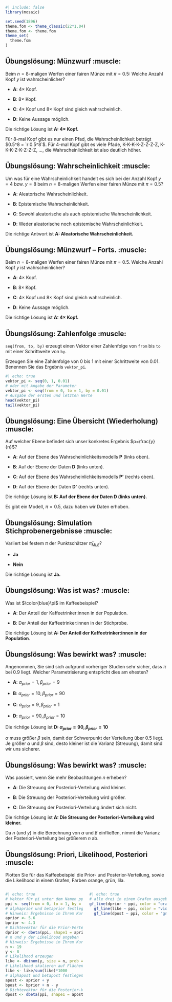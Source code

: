 ```r
#| include: false
library(mosaic)

set.seed(1896)
theme.fom <- theme_classic(22*1.04)
theme.fom <- theme.fom
theme_set(
  theme.fom  
)
```

## Übungslösung: Münzwurf :muscle:

Beim $n=8$-maligen Werfen einer fairen Münze mit $\pi=0.5$: Welche Anzahl Kopf $y$ ist wahrscheinlicher?

-   [**A**]{.green}: $4\times$ Kopf.

-   [**B**]{.green}: $8\times$ Kopf.

-   [**C**]{.green}: $4\times$ Kopf und $8\times$ Kopf sind gleich wahrscheinlich.

-   [**D**]{.green}: Keine Aussage möglich.

Die richtige Lösung ist **A: 4× Kopf.**

Für 8-mal Kopf gibt es nur einen Pfad, die Wahrscheinlichkeit beträgt $0.5^8 = `r 0.5^8`$. Für 4-mal Kopf gibt es viele Pfade, K-K-K-K-Z-Z-Z-Z, K-K-K-Z-K-Z-Z-Z, ..., die Wahrscheinlichkeit ist also deutlich höher.

## Übungslösung: Wahrscheinlichkeit :muscle:

Um was für eine Wahrscheinlichkeit handelt es sich bei der Anzahl Kopf $y=4$ bzw. $y=8$ beim $n=8$-maligen Werfen einer fairen Münze mit $\pi=0.5$?

-   [**A**]{.green}: Aleatorische Wahrscheinlichkeit.

-   [**B**]{.green}: Epistemische Wahrscheinlichkeit.

-   [**C**]{.green}: Sowohl aleatorische als auch epistemische Wahrscheinlichkeit.

-   [**D**]{.green}: Weder aleatorische noch epistemische Wahrscheinlichkeit.

Die richtige Antwort ist **A: Aleatorische Wahrscheinlichkeit.**

## Übungslösung: Münzwurf -- Forts. :muscle:

Beim $n=8$-maligen Werfen einer fairen Münze mit $\pi=0.5$. Welche Anzahl Kopf $y$ ist wahrscheinlicher?

-   [**A**]{.green}: $4\times$ Kopf.

-   [**B**]{.green}: $8\times$ Kopf.

-   [**C**]{.green}: $4\times$ Kopf und $8\times$ Kopf sind gleich wahrscheinlich.

-   [**D**]{.green}: Keine Aussage möglich.

Die richtige Lösung ist **A: 4× Kopf.**

## Übungslösung: Zahlenfolge :muscle:

`seq(from, to, by)` erzeugt einen Vektor einer Zahlenfolge von `from` bis `to` mit einer Schrittweite von `by`.

Erzeugen Sie eine Zahlenfolge von $0$ bis $1$ mit einer Schrittweite von $0.01$. Benennen Sie das Ergebnis `vektor_pi`.

```r
#| echo: true
vektor_pi <- seq(0, 1, 0.01)
# oder mit Angabe der Parameter
vektor_pi <- seq(from = 0, to = 1, by = 0.01)
# Ausgabe der ersten und letzten Werte
head(vektor_pi)
tail(vektor_pi)
```



## Übungslösung: Eine Übersicht (Wiederholung) :muscle:

Auf welcher Ebene befindet sich unser konkretes Ergebnis $p=\frac{y}{n}$?

-   [**A**]{.green}: Auf der Ebene des Wahrscheinlichkeitsmodells **P** (links oben).

-   [**B**]{.green}: Auf der Ebene der Daten **D** (links unten).

-   [**C**]{.green}: Auf der Ebene des Wahrscheinlichkeitsmodells **P'** (rechts oben).

-   [**D**]{.green}: Auf der Ebene der Daten **D'** (rechts unten).


Die richtige Lösung ist **B: Auf der Ebene der Daten D (links unten).**

Es gibt ein Modell, $\pi=0.5$, dazu haben wir Daten erhoben.


## Übungslösung: Simulation Stichprobenergebnisse :muscle:

Variiert bei festem $\pi$ der Punktschätzer $\hat{\pi}_{MLE}$?

-   [**Ja**]{.green}

-   [**Nein**]{.green}

Die richtige Lösung ist **Ja.**


## Übungslösung: Was ist was? :muscle:

Was ist $\color{blue}\pi$ im Kaffeebeispiel?

-   **A**: Der Anteil der Kaffeetrinker:innen in der Population.

-   **B**: Der Anteil der Kaffeetrinker:innen in der Stichprobe.

Die richtige Lösung ist **A: Der Anteil der Kaffeetrinker:innen in der Population**.


## Übungslösung: Was bewirkt was? :muscle:

Angenommen, Sie sind sich aufgrund vorheriger Studien sehr sicher, dass $\pi$ bei $0.9$ liegt. Welcher Parametrisierung entspricht dies am ehesten?

-   **A**: $\alpha_{prior}=1, \beta_{prior}=9$

-   **B**: $\alpha_{prior}=10, \beta_{prior}=90$

-   **C**: $\alpha_{prior}=9, \beta_{prior}=1$

-   **D**: $\alpha_{prior}=90, \beta_{prior}=10$

Die richtige Lösung ist **D: $\alpha_{prior}=90, \beta_{prior}=10$**

$\alpha$ muss größer $\beta$ sein, damit der Schwerpunkt der Verteilung über 0.5 liegt. Je größer $\alpha$ und $\beta$ sind, desto kleiner ist die Varianz (Streuung), damit sind wir uns sicherer.


## Übungslösung: Was bewirkt was? :muscle:

Was passiert, wenn Sie mehr Beobachtungen $n$ erheben?

-   **A**: Die Streuung der Posteriori-Verteilung wird kleiner.

-   **B**: Die Streuung der Posteriori-Verteilung wird größer.

-   **C**: Die Streuung der Posteriori-Verteilung ändert sich nicht.

Die richtige Lösung ist **A: Die Streuung der Posteriori-Verteilung wird kleiner.**

Da $n$ (und $y$) in die Berechnung von $\alpha$ und $\beta$ einfließen, nimmt die Varianz der Posteriori-Verteilung bei größerem $n$ ab.

## Übungslösung: Priori, Likelihood, Posteriori :muscle:

Plotten Sie für das Kaffeebeispiel die Prior- und Posterior-Verteilung, sowie die Likelihood in einem Grafen, Farben orange, grün, lila.

::::: columns
::: {.column width=50%}
```r
#| echo: true
# Vektor für pi unter dem Namen ppi bereitstellen
ppi <- seq(from = 0, to = 1, by = 1/1000)
# alphaprior und betaprior festlegen
# Hinweis: Ergebnisse in Ihrem Kurs sind anders
aprior <- 5.6
bprior <- 4.3
# Dichtevektor für die Prior-Verteilung erzeugen
dprior <- dbeta(ppi, shape1 = aprior, shape2 = bprior)
# n und y der Likelihood angeben
# Hinweis: Ergebnisse in Ihrem Kurs sind anders
n <- 19
y <- 8
# Likelihood erzeugen
like <- dbinom(y, size = n, prob = ppi)
# Likelihood skalieren auf Flächeninhalt eins
like <- like/sum(like)*1000
# alphapost und betapost festlegen
apost <- aprior + y
bpost <- bprior + n - y
# Dichtevektor für die Posterior-Verteilung erzeugen
dpost <- dbeta(ppi, shape1 = apost, shape2 = bpost)

```
:::
::: {.column width=50%}
```r
#| echo: true
# alle drei in einem Grafen ausgeben
gf_line(dprior ~ ppi, color = "orange") |> 
  gf_line(like ~ ppi, color = "violet") |> 
  gf_line(dpost ~ ppi, color = "green")
```
:::
:::::
